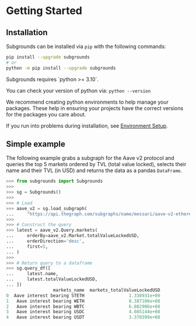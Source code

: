 
# Getting Started

## Installation

Subgrounds can be installed via `pip` with the following commands:

```bash
pip install --upgrade subgrounds
# or
python -m pip install --upgrade subgrounds
```

<Callout type="default">
Subgrounds requires `python >= 3.10`.

You can check your version of python via: `python --version`

</Callout>

<Callout type="info">
We recommend creating python environments to help manage your packages. These help in ensuring your projects have the correct versions for the packages you care about.

If you run into problems during installation, see [Environment Setup](//subgrounds/faq/setup/).

</Callout>

## Simple example

The following example grabs a subgraph for the Aave v2 protocol and queries the top 5 markets ordered by TVL (total value locked), selects their name and their TVL (in USD) and returns the data as a pandas `DataFrame`.

```python copy
>>> from subgrounds import Subgrounds
>>> 
>>> sg = Subgrounds()
>>> 
>>> # Load
>>> aave_v2 = sg.load_subgraph(
...     "https://api.thegraph.com/subgraphs/name/messari/aave-v2-ethereum")
>>> 
>>> # Construct the query
>>> latest = aave_v2.Query.markets(
...     orderBy=aave_v2.Market.totalValueLockedUSD,
...     orderDirection='desc',
...     first=5,
... )
>>> 
>>> # Return query to a dataframe
>>> sg.query_df([
...     latest.name,
...     latest.totalValueLockedUSD,
... ])
                  markets_name  markets_totalValueLockedUSD
0  Aave interest bearing STETH                 1.338931e+09
1   Aave interest bearing WETH                 8.387106e+08
2   Aave interest bearing WBTC                 6.082906e+08
3   Aave interest bearing USDC                 4.085144e+08
4   Aave interest bearing USDT                 3.370399e+08
```
